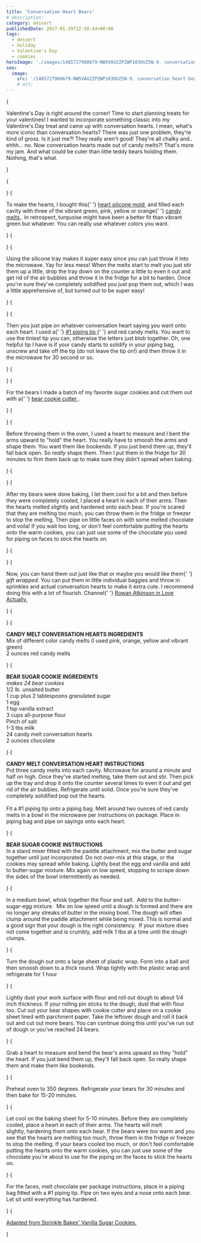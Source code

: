 ```yaml
---
title: 'Conversation Heart Bears'
# description:
category: dessert
publishedDate: 2017-01-29T22:58:44+00:00
tags:
  - dessert
  - holiday
  - Valentine's Day
  - cookies
heroImage: './images/1485727960679-NW5VAU2ZPZWP103OUZ5N-9. conversation heart bears.webp'
seo:
  image:
    src: '/1485727960679-NW5VAU2ZPZWP103OUZ5N-9. conversation heart bears.webp'
    # alt:
---
```



{<p>Valentine's Day is right around the corner! Time to start planning treats
for your valentines! I wanted to incorporate something classic into my
Valentine's Day treat and came up with conversation hearts. I mean, what's
more iconic than conversation hearts? There was just one problem, they're
kind of gross. Is it just me?! They really aren't good! They're all chalky
and.. ehhh... no. Now conversation hearts made out of candy melts?! That's
more my jam. And what could be cuter than little teddy bears holding them.
Nothing, that's what.</p>}

{<p><Picture
		src={ContentImage1}
		alt="conversation heart bears | sarah makes stuff"
	/></p>}
{<p>To make the hearts, I bought this{' '}
<a
		target="_blank"
		href="https://www.amazon.com/Wilton-2105-4909-Heart-24-Cavity-Silicone/dp/B0086XHB1Y/ref=pd_rhf_gw_p_img_6?_encoding=UTF8&amp;psc=1&amp;refRID=AGRQAGKKK4P0XKZAJA47"
	>
heart silicone mold
</a>
 and filled each cavity with three of the vibrant green, pink, yellow or
orange{' '}
<a
		target="_blank"
		href="http://www.wilton.com/candy-melts-candy/pg_candymelts.html"
	>
candy melts
</a>
. In retrospect, turquoise might have been a better fit than vibrant green but
whatever. You can really use whatever colors you want.</p>}
{<p><Picture
		src={ContentImage2}
		alt="conversation heart bears | sarah makes stuff"
	/></p>}
{<p>Using the silicone tray makes it super easy since you can just throw it into
the microwave. Yay for less mess! When the melts start to melt you just stir
them up a little, drop the tray down on the counter a little to even it out
and get rid of the air bubbles and throw it in the fridge for a bit to harden.
Once you're sure they've completely solidified you just pop them out, which I
was a little apprehensive of, but turned out to be super easy!</p>}
{<p><Picture
		src={ContentImage3}
		alt="conversation heart bears | sarah makes stuff"
	/></p>}
{<p>Then you just pipe on whatever conversation heart saying you want onto each
heart. I used a{' '}
<a
		target="_blank"
		href="https://www.amazon.com/Wilton-1-Round-Decorating-Tip/dp/B004AT3XCO"
	>
#1 piping tip
</a>{' '}
and red candy melts. You want to use the tiniest tip you can, otherwise the
letters just blob together. Oh, one helpful tip I have is if your candy starts
to solidify in your piping bag, unscrew and take off the tip (do not leave the
tip on!) and then throw it in the microwave for 30 second or so.</p>}
{<p><Picture
		src={ContentImage4}
		alt="conversation heart bears | sarah makes stuff"
	/></p>}
{<p>For the bears I made a batch of my favorite sugar cookies and cut them out
with a{' '}
<a
		target="_blank"
		href="https://www.amazon.com/Wilton-Metal-Cookie-Cutter-green/dp/B004EBQ1P4/ref=sr_1_3?ie=UTF8&amp;qid=1485696862&amp;sr=8-3&amp;keywords=bear+cookie+cutter"
	>
bear cookie cutter
</a>
.</p>}
{<p><Picture
		src={ContentImage5}
		alt="conversation heart bears | sarah makes stuff"
	/></p>}
{<p>Before throwing them in the oven, I used a heart to measure and I bent the
arms upward to "hold" the heart. You really have to smoosh the arms and shape
them. You want them like bookends. If you just bend them up, they'll fall back
open. So <em>really</em> shape them. Then I put them in the fridge for 30
minutes to firm them back up to make sure they didn't spread when baking.</p>}
{<p><Picture
		src={ContentImage6}
		alt="conversation heart bears | sarah makes stuff"
	/></p>}
{<p>After my bears were done baking, I let them cool for a bit and then before
they were completely cooled, I placed a heart in each of their arms. Then the
hearts melted slightly and hardened onto each bear. If you're scared that they
are melting too much, you can throw them in the fridge or freezer to stop the
melting. Then pipe on little faces on with some melted chocolate and voila! If
you wait too long, or don't feel comfortable putting the hearts onto the warm
cookies, you can just use some of the chocolate you used for piping on faces
to stick the hearts on.</p>}
{<p><Picture
		src={ContentImage7}
		alt="conversation heart bears | sarah makes stuff"
	/></p>}
{<p>Now, you can hand them out just like that or maybe you would like them{' '}
<em>gift wrapped. </em>You can put them in little individual baggies and throw
in sprinkles and actual conversation hearts to make it extra cute. I recommend
doing this with a lot of flourish. Channel{' '}
<a target="_blank" href="https://www.youtube.com/watch?v=1C_hd1y8ncU">
Rowan Atkinson in Love Actually.
</a></p>}
{<p><Picture
		src={ContentImage8}
		alt="conversation heart bears | sarah makes stuff"
	/></p>}
{<p><strong>CANDY MELT CONVERSATION HEARTS INGREDIENTS</strong>
<br />
Mix of different color candy melts (I used pink, orange, yellow and vibrant
green)
<br />2 ounces red candy melts</p>}
{<p><strong>BEAR SUGAR COOKIE INGREDIENTS</strong>
<br />
<em>makes 24 bear cookies</em>
<br />
<span>
1/2 lb. unsalted butter
<br />1 cup plus 2 tablespoons granulated sugar
<br />1 egg
<br />1 tsp vanilla extract
</span>
<br />
<span>
3 cups all-purpose flour
<br />
Pinch of salt
<br />
1-3 tbs milk
<br />
24 candy melt conversation hearts
<br />2 ounces chocolate
</span></p>}
{<p><strong>CANDY MELT CONVERSATION HEART INSTRUCTIONS</strong>
<br />
Put three candy melts into each cavity. Microwave for around a minute and half
on high. Once they've started melting, take them out and stir. Then pick up
the tray and drop it onto the counter several times to even it out and get rid
of the air bubbles. Refrigerate until solid. Once you're sure they've
completely solidified pop out the hearts. 
<br />
<br />
Fit a #1 piping tip onto a piping bag. Melt around two ounces of red candy
melts in a bowl in the microwave per instructions on package. Place in piping
bag and pipe on sayings onto each heart.</p>}
{<p><strong>BEAR SUGAR COOKIE INSTRUCTIONS</strong>
<br />
In a stand mixer fitted with the paddle attachment, mix the butter and sugar
together until just incorporated. Do not over-mix at this stage, or the
cookies may spread while baking. Lightly beat the egg and vanilla and add to
butter-sugar mixture. Mix again on low speed, stopping to scrape down the
sides of the bowl intermittently as needed.</p>}
{<p>In a medium bowl, whisk together the flour and salt.  Add to the
butter-sugar-egg mixture.  Mix on low speed until a dough is formed and there
are no longer any streaks of butter in the mixing bowl. The dough will often
clump around the paddle attachment while being mixed. This is normal and a
good sign that your dough is the right consistency.  If your mixture does not
come together and is crumbly, add milk 1 tbs at a time until the dough clumps.</p>}
{<p>Turn the dough out onto a large sheet of plastic wrap. Form into a ball and
then smoosh down to a thick round. Wrap tightly with the plastic wrap and
refrigerate for 1 hour</p>}
{<p>Lightly dust your work surface with flour and roll out dough to about 1/4 inch
thickness. If your rolling pin sticks to the dough, dust that with flour
too. Cut out your bear shapes with cookie cutter and place on a cookie sheet
lined with parchment paper. Take the leftover dough and roll it back out and
cut out more bears. You can continue doing this until you've run out of dough
or you've reached 24 bears.</p>}
{<p>Grab a heart to measure and bend the bear's arms upward so they "hold" the
heart. If you just bend them up, they'll fall back open. So really shape them
and make them like bookends.</p>}
{<p>Preheat oven to 350 degrees. Refrigerate your bears for 30 minutes and then
bake for 15-20 minutes.</p>}
{<p>Let cool on the baking sheet for 5-10 minutes. Before they are completely
cooled, place a heart in each of their arms. The hearts will melt
slightly, hardening them onto each bear. If the bears were too warm and you
see that the hearts are melting too much, throw them in the fridge or freezer
to stop the melting. If your bears cooled too much, or don't feel comfortable
putting the hearts onto the warm cookies, you can just use some of the
chocolate you're about to use for the piping on the faces to stick the hearts
on.</p>}
{<p>For the faces, melt chocolate per package instructions, place in a piping bag
fitted with a #1 piping tip. Pipe on two eyes and a nose onto each bear. Let
sit until everything has hardened.</p>}
{<p><a
		target="_blank"
		href="http://www.sprinklebakes.com/2013/02/jeweled-heart-sugar-cookies.html"
	>
Adapted from Sprinkle Bakes' Vanilla Sugar Cookies.
</a></p>}
